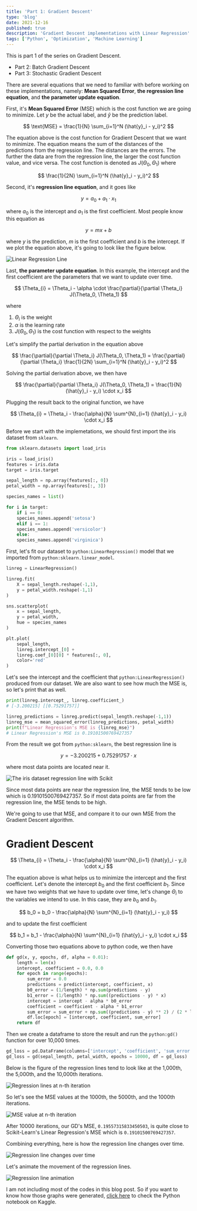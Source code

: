 ```yaml
---
title: 'Part 1: Gradient Descent'
type: 'blog'
date: 2021-12-16
published: true
description: 'Gradient Descent implementations with Linear Regression'
tags: ['Python', 'Optimization', 'Machine Learning']
---
```



This is part 1 of the series on Gradient Descent.

- <Link to="/blog/part-2-batch-gradient-descent">
    Part 2: Batch Gradient Descent
  </Link>
- <Link to="/blog/part-3-stochastic-gradient-descent">
    Part 3: Stochastic Gradient Descent
  </Link>

There are several equations that we need to familiar with before working on these implementations, 
namely: **Mean Squared Error**, **the regression line equation**, and **the parameter update equation**.

First, it's **Mean Squared Error** (MSE) which is the cost function we are going to minimize. 
Let $y$ be the actual label, and $\hat{y}$ be the prediction label. 

$$
    \text{MSE} = \frac{1}{N} \sum_{i=1}^N (\hat{y}_i - y_i)^2
$$

The equation above is the cost function for Gradient Descent that we want to minimize.
The equation means the sum of the distances of the predictions from the regression line.
The distances are the errors. The further the data are from the regression line, the larger the cost function value, and vice versa.
The cost function is denoted as $J(\Theta_0, \Theta_1)$ where

$$
    \frac{1}{2N} \sum_{i=1}^N (\hat{y}_i - y_i)^2
$$

Second, it's **regression line equation**, and it goes like

$$
    y = a_0 + a_1 \cdot x_1
$$

where $a_0$ is the intercept and $a_1$ is the first coefficient. Most people know this equation as

$$
    y = mx + b
$$

where $y$ is the prediction, $m$ is the first coefficient and $b$ is the intercept.
If we plot the equation above, it's going to look like the figure below.

![Linear Regression Line](./lr.png)

Last, **the parameter update equation**. In this example, the intercept and the first coefficient are the parameters that we want to update over time.

$$
\Theta_{i} = \Theta_i - \alpha \cdot \frac{\partial}{\partial \Theta_i} J(\Theta_0, \Theta_1)
$$

where

1. $\Theta_{i}$ is the weight
2. $\alpha$ is the learning rate
3. $J(\Theta_0, \Theta_1)$ is the cost function with respect to the weights

Let's simplify the partial derivation in the equation above

$$
    \frac{\partial}{\partial \Theta_i} J(\Theta_0, \Theta_1) = \frac{\partial}{\partial \Theta_i} \frac{1}{2N} \sum_{i=1}^N (\hat{y}_i - y_i)^2
$$

Solving the partial derivation above, we then have

$$
    \frac{\partial}{\partial \Theta_i} J(\Theta_0, \Theta_1) = \frac{1}{N} (\hat{y}_i - y_i) \cdot x_i
$$

Plugging the result back to the original function, we have

$$
\Theta_{i} = \Theta_i - \frac{\alpha}{N} \sum^{N}_{i=1} (\hat{y}_i - y_i) \cdot x_i
$$

Before we start with the implemetations, we should first import the iris dataset from `sklearn`.

```python
from sklearn.datasets import load_iris

iris = load_iris()
features = iris.data
target = iris.target

sepal_length = np.array(features[:, 0])
petal_width = np.array(features[:, 3])

species_names = list()

for i in target:
    if i == 0:
    species_names.append('setosa')
    elif i == 1:
    species_names.append('versicolor')
    else:
    species_names.append('virginica')
```

First, let's fit our dataset to `python:LinearRegression()` model that we imported from `python:sklearn.linear_model`.

```python
linreg = LinearRegression()

linreg.fit(
    X = sepal_length.reshape(-1,1), 
    y = petal_width.reshape(-1,1)
)

sns.scatterplot(
    x = sepal_length, 
    y = petal_width, 
    hue = species_names
)

plt.plot(
    sepal_length,
    linreg.intercept_[0] + 
    linreg.coef_[0][0] * features[:, 0],
    color='red'
)
```

Let's see the intercept and the coefficient that `python:LinearRegression()` produced from our dataset.
We are also want to see how much the MSE is, so let's print that as well.

```python
print(linreg.intercept_, linreg.coefficient_)
# [-3.200215] [[0.75291757]]

linreg_predictions = linreg.predict(sepal_length.reshape(-1,1))
linreg_mse = mean_squared_error(linreg_predictions, petal_width)
print(f"Linear Regression's MSE is {linreg_mse}")
# Linear Regression's MSE is 0.19101500769427357
```

From the result we got from `python:sklearn`, the best regression line is

$$
    y = -3.200215 + 0.75291757 \cdot x
$$

where most data points are located near it.

![The iris dataset regression line with Scikit](./scikit-lr.png)

Since most data points are near the regression line, the MSE tends to be low which is $0.19101500769427357$. 
So if most data points are far from the regression line, the MSE tends to be high.

We're going to use that MSE, and compare it to our own MSE from the Gradient Descent algorithm.

# Gradient Descent

$$
    \Theta_{i} = \Theta_i - \frac{\alpha}{N} \sum^{N}_{i=1} (\hat{y}_i - y_i) \cdot x_i
$$

The equation above is what helps us to minimize the intercept and the first coefficient.
Let's denote the intercept $b_0$ and the first coefficient $b_1$.
Since we have two weights that we have to update over time, let's change $\Theta_i$ to the variables we intend to use.
In this case, they are $b_0$ and $b_1$.

$$
    b_0 = b_0 - \frac{\alpha}{N} \sum^{N}_{i=1} (\hat{y}_i - y_i)
$$

and to update the first coefficient

$$
    b_1 = b_1 - \frac{\alpha}{N} \sum^{N}_{i=1} (\hat{y}_i - y_i) \cdot x_i
$$

Converting those two equations above to python code, we then have

```python {7-10}
def gd(x, y, epochs, df, alpha = 0.01):
    length = len(x)
    intercept, coefficient = 0.0, 0.0
    for epoch in range(epochs):
        sum_error = 0.0
        predictions = predict(intercept, coefficient, x)
        b0_error = (1/length) * np.sum(predictions - y)
        b1_error = (1/length) * np.sum((predictions - y) * x)
        intercept = intercept - alpha * b0_error
        coefficient = coefficient - alpha * b1_error
        sum_error = sum_error + np.sum((predictions - y) ** 2) / (2 * length)
        df.loc[epoch] = [intercept, coefficient, sum_error]
    return df
```

Then we create a dataframe to store the result and run the `python:gd()` function for over 10,000 times.

```python
gd_loss = pd.DataFrame(columns=['intercept', 'coefficient', 'sum_error'])
gd_loss = gd(sepal_length, petal_width, epochs = 10000, df = gd_loss)
```

Below is the figure of the regression lines tend to look like at the 1,000th, the 5,000th, and the 10,000th iterations.

![Regression lines at n-th iteration](./iterations.png)

So let's see the MSE values at the 1000th, the 5000th, and the 1000th iterations.

![MSE value at n-th iteration](./cost-function.png)

After 10000 iterations, our GD's MSE, `0.19557315833450503`, is quite close to Scikit-Learn's Linear Regression's MSE which is `0.19101500769427357`.

Combining everything, here is how the regression line changes over time.

![Regression line changes over time](./overall.png)

Let's animate the movement of the regression lines.

![Regression line animation](./gd.gif)

I am not including most of the codes in this blog post. So if you want to know how those graphs were generated, [click here](https://www.kaggle.com/bijonsetyawan/part-1-gradient-descent) to check the Python notebook on Kaggle.
